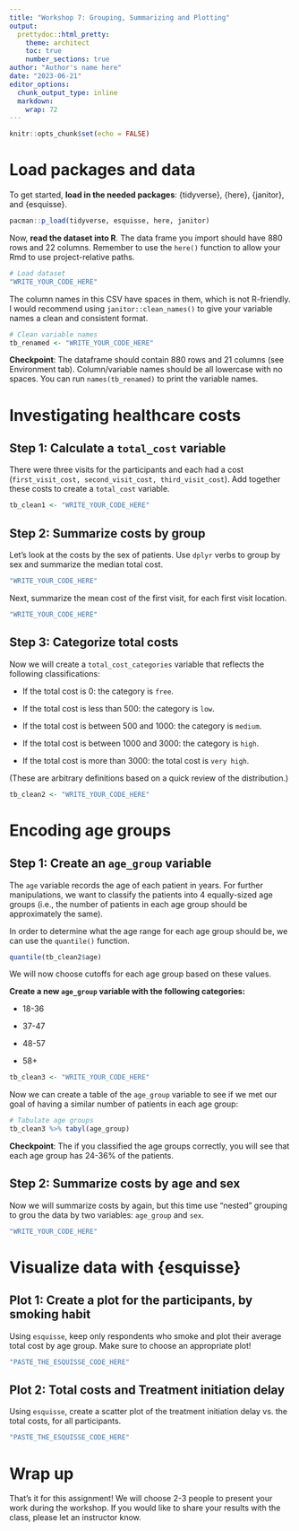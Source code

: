 ```yaml
---
title: "Workshop 7: Grouping, Summarizing and Plotting"
output:
  prettydoc::html_pretty:
    theme: architect
    toc: true
    number_sections: true
author: "Author's name here"
date: "2023-06-21"
editor_options: 
  chunk_output_type: inline
  markdown: 
    wrap: 72
---
```


```r
knitr::opts_chunk$set(echo = FALSE)
```

# Load packages and data

To get started, **load in the needed packages**: {tidyverse}, {here},
{janitor}, and {esquisse}.

```r
pacman::p_load(tidyverse, esquisse, here, janitor)
```

Now, **read the dataset into R**. The data frame you import should have
880 rows and 22 columns. Remember to use the `here()` function to allow
your Rmd to use project-relative paths.

```r
# Load dataset
"WRITE_YOUR_CODE_HERE"
```

The column names in this CSV have spaces in them, which is not
R-friendly. I would recommend using `janitor::clean_names()` to give
your variable names a clean and consistent format.

```r
# Clean variable names
tb_renamed <- "WRITE_YOUR_CODE_HERE"

```

**Checkpoint**: The dataframe should contain 880 rows and 21 columns
(see Environment tab). Column/variable names should be all lowercase
with no spaces. You can run `names(tb_renamed)` to print the variable
names.

# Investigating healthcare costs

## Step 1: Calculate a `total_cost` variable

There were three visits for the participants and each had a cost
(`first_visit_cost, second_visit_cost, third_visit_cost`). Add together
these costs to create a `total_cost` variable.

```r
tb_clean1 <- "WRITE_YOUR_CODE_HERE"
```

## Step 2: Summarize costs by group

Let's look at the costs by the sex of patients. Use `dplyr` verbs to
group by sex and summarize the median total cost.

```r
"WRITE_YOUR_CODE_HERE"

```

Next, summarize the mean cost of the first visit, for each first visit
location.

```r
"WRITE_YOUR_CODE_HERE"

```

## Step 3: Categorize total costs

Now we will create a `total_cost_categories` variable that reflects the
following classifications:

-   If the total cost is 0: the category is `free`.

-   If the total cost is less than 500: the category is `low`.

-   If the total cost is between 500 and 1000: the category is `medium`.

-   If the total cost is between 1000 and 3000: the category is `high`.

-   If the total cost is more than 3000: the total cost is `very high`.

(These are arbitrary definitions based on a quick review of the
distribution.)

```r
tb_clean2 <- "WRITE_YOUR_CODE_HERE"
```

# Encoding age groups

## Step 1: Create an `age_group` variable

The `age` variable records the age of each patient in years. For further
manipulations, we want to classify the patients into 4 equally-sized age
groups (i.e., the number of patients in each age group should be
approximately the same).

In order to determine what the age range for each age group should be,
we can use the `quantile()` function.

```r
quantile(tb_clean2$age)
```

We will now choose cutoffs for each age group based on these values.

**Create a new `age_group` variable with the following categories:**

-   18-36

-   37-47

-   48-57

-   58+

```r
tb_clean3 <- "WRITE_YOUR_CODE_HERE"

```

Now we can create a table of the `age_group` variable to see if we met
our goal of having a similar number of patients in each age group:

```r
# Tabulate age groups
tb_clean3 %>% tabyl(age_group)
```

**Checkpoint**: The if you classified the age groups correctly, you will
see that each age group has 24-36% of the patients.

## Step 2: Summarize costs by age and sex

Now we will summarize costs by again, but this time use "nested"
grouping to grou the data by two variables: `age_group` and `sex`.

```r
"WRITE_YOUR_CODE_HERE"

```

# Visualize data with {esquisse}

## **Plot 1**: Create a plot for the participants, by smoking habit

Using `esquisse`, keep only respondents who smoke and plot their average
total cost by age group. Make sure to choose an appropriate plot!

```r
"PASTE_THE_ESQUISSE_CODE_HERE"
```

## **Plot 2**: Total costs and Treatment initiation delay

Using `esquisse`, create a scatter plot of the treatment initiation
delay vs. the total costs, for all participants.

```r
"PASTE_THE_ESQUISSE_CODE_HERE"
```

# Wrap up

That's it for this assignment! We will choose 2-3 people to present your
work during the workshop. If you would like to share your results with
the class, please let an instructor know.
